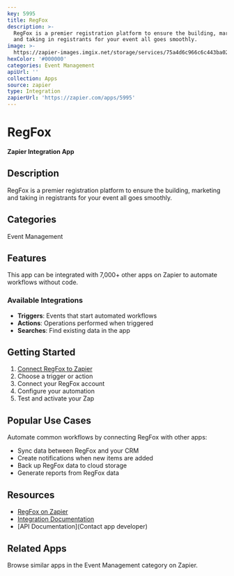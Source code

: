 ```yaml
---
key: 5995
title: RegFox
description: >-
  RegFox is a premier registration platform to ensure the building, marketing
  and taking in registrants for your event all goes smoothly.
image: >-
  https://zapier-images.imgix.net/storage/services/75a4d6c966c6c443ba026aaf547cb0d2.png?auto=format%2Ccompress&ixlib=python-3.0.0&q=50
hexColor: '#000000'
categories: Event Management
apiUrl: ''
collection: Apps
source: zapier
type: Integration
zapierUrl: 'https://zapier.com/apps/5995'
---
```

# RegFox

**Zapier Integration App**

## Description

RegFox is a premier registration platform to ensure the building, marketing and taking in registrants for your event all goes smoothly.

## Categories

Event Management

## Features

This app can be integrated with 7,000+ other apps on Zapier to automate workflows without code.

### Available Integrations

- **Triggers**: Events that start automated workflows
- **Actions**: Operations performed when triggered
- **Searches**: Find existing data in the app

## Getting Started

1. [Connect RegFox to Zapier](https://zapier.com/apps/5995)
2. Choose a trigger or action
3. Connect your RegFox account
4. Configure your automation
5. Test and activate your Zap

## Popular Use Cases

Automate common workflows by connecting RegFox with other apps:

- Sync data between RegFox and your CRM
- Create notifications when new items are added
- Back up RegFox data to cloud storage
- Generate reports from RegFox data

## Resources

- [RegFox on Zapier](https://zapier.com/apps/5995)
- [Integration Documentation](https://zapier.com/apps/5995/integrations)
- [API Documentation](Contact app developer)

## Related Apps

Browse similar apps in the Event Management category on Zapier.
